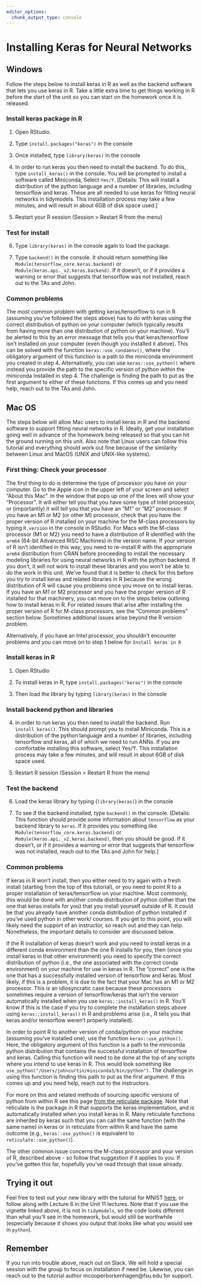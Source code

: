 ```yaml
---
editor_options: 
  chunk_output_type: console
---
```


# Installing Keras for Neural Networks { .unnumbered}

## Windows


Follow the steps below to install keras in R as well as the backend software that lets you use keras in R. Take a little extra time to get things working in R before the start of the unit so you can start on the homework once it is released.

### Install keras package in R

1. Open RStudio.

2. Type `install.packages("keras")` in the console

3. Once installed, type `library(keras)` in the console

4. In order to run keras you then need to install the backend. To do this, type `install_keras()` in the console. You will be prompted to install a software called Miniconda, Select `Yes/Y`.  [Details: This will install a distribution of the python language and a number of libraries, including tensorflow and keras. These are all needed to use keras for fitting neural networks in tidymodels. This installation process may take a few minutes, and will result in about 6GB of disk space used.]

5. Restart your R session (Session > Restart R from the menu)

### Test for install

6. Type `library(keras)` in the console again to load the package.

7. Type `backend()` in the console. It should return something like `Module(tensorflow_core.keras.backend)` or `Module(keras.api._v2.keras.backend)`. If it doesn't, or if it provides a warning or error that suggests that tensorflow was not installed, reach out to the TAs and John.

### Common problems

The most common problem with getting keras/tensorflow to run in R (assuming you've followed the steps above) has to do with keras using the correct distribution of python on your computer (which typically results from having more than one distribution of python on your machine). You'll be alerted to this by an error message that tells you that keras/tensorflow isn't installed on your computer (even though you installed it above). This can be solved with the function `keras::use_condaenv()`, where the obligatory argument of this function is a path to the miniconda environment you created in step 4. Alternatively, you can use `keras::use_python()` where instead you provide the path to the specific version of python _within_ the miniconda installed in step 4. The challenge is finding the path to put as the first argument to either of these functions. If this comes up and you need help, reach out to the TAs and John.



## Mac OS

The steps below will allow Mac users to install keras in R and the backend software to support fitting neural networks in R. Ideally, get your installation going well in advance of the homework being released so that you can hit the ground running on this unit. Also note that Linux users can follow this tutorial and everything should work out fine because of the similarity between Linux and MacOS (UNIX and UNIX-like systems).

### First thing: Check your processor

The first thing to do is determine the type of processor you have on your computer. Go to the Apple icon in the upper left of your screen and select "About this Mac". In the window that pops up one of the lines will show your "Processor". It will either tell you that you have some type of Intel processor, or (importantly) it will tell you that you have an "M1" or "M2" processor. If you have an M1 or M2 (or other M) processor, check that you have the proper version of R installed on your machine for the M-class processors by typing `R.version` in the console in RStudio. For Macs with the M-class processor (M1 or M2) you need to have a distribution of R identified with the `arm64` (64-bit Advanced RISC Machines) in the version name. If your version of R isn't identified in this way, you need to re-install R with the appropriate `arm64` distribution from CRAN before proceeding to install the necessary modeling libraries for using neural networks in R with the python backend. If you don't, it will not work to install these libraries and you won't be able to do the work in this unit. We've found that it is better to check for this before you try to install keras and related libraries in R because the wrong distribution of R will cause you problems once you move on to install keras. If you have an M1 or M2 processor and you have the proper version of R installed for that machinery, you can move on to the steps below outlining how to install keras in R. For related issues that arise after installing the proper version of R for M-class processors, see the "Common problems" section below. Sometimes additional issues arise beyond the R version problem.

Alternatively, if you have an Intel processor, you shouldn't encounter problems and you can move on to step 1 below for `Install keras in R`


### Install keras in R
1. Open RStudio

2. To install keras in R, type `install.packages("keras")` in the console

3. Then load the library by typing `library(keras)` in the console

### Install backend python and libraries
4. In order to run keras you then need to install the backend. Run `install_keras()`. This should prompt you to install Miniconda. This is a distribution of the python language and a number of libraries, including tensorflow and keras, all of which we need to run ANNs. If you are comfortable installing this software, select Yes/Y. This installation process may take a few minutes, and will result in about 6GB of disk space used.

5. Restart R session (Session > Restart R from the menu)

### Test the backend
6. Load the keras library by typing (`library(keras)`) in the console

7. To see if the backend installed, type `backend()` in the console.   [Details: This function should provide some information about `tensorflow` as your backend library to `keras`. If it provides you something like `Module(tensorflow_core.keras.backend)` or `Module(keras.api._v2.keras.backend)`, then you should be good. If it doesn't, or if it provides a warning or error that suggests that tensorflow was not installed, reach out to the TAs and John for help.]

### Common problems
If keras in R won't install, then you either need to try again with a fresh install (starting from the top of this tutorial), or you need to point R to a proper installation of keras/tensorflow on your machine. Most commonly, this would be done with another conda distribution of python (other than the one that keras installs for you) that you install yourself outside of R. It could be that you already have another conda distribution of python installed if you've used python in other work/ courses. If you get to this point, you will likely need the support of an instructor, so reach out and they can help. Nonetheless, the important details to consider are discussed below.

If the R installation of keras doesn't work and you need to install keras in a different conda environment than the one R installs for you, then (once you install keras in that other environment) you need to specify the correct distribution of python (i.e., the one associated with the correct conda environment) on your machine for use in keras in R. The "correct" one is the one that has a successfully installed version of tensorflow and keras. Most likely, if this is a problem, it is due to the fact that your Mac has an M1 or M2 processor. This is an idiosyncratic case because these processors sometimes require a version of tensorflow/keras that isn't the version automatically installed when you use `keras::install_keras()` in R. You'll know if this is the case if you try to complete the installation steps above using `keras::install_keras()` in R and problems arise (i.e., R tells you that keras and/or tensorflow weren't properly installed).

In order to point R to another version of conda/python on your machine (assuming you've installed one), use the function `keras::use_python()`. Here, the obligatory argument of this function is a path to the miniconda python distribution that contains the successful installation of tensorflow and keras. Calling this function will need to be done at the top of any scripts where you intend to use keras in R. This would look something like `use_python("/Users/johncurtin/miniconda3/bin/python")`. The challenge in using this function is finding this path to put as the first argument. If this comes up and you need help, reach out to the instructors.

For more on this and related methods of sourcing specific versions of python from within R see this page [from the reticulate package](https://rstudio.github.io/reticulate/articles/versions.html). Note that reticulate is the package in R that supports the keras implementation, and is automatically installed when you install keras in R. Many reticulate functions are inherited by keras such that you can call the same function (with the same name) in keras or in reticulate from within R and have the same outcome (e.g., `keras::use_python()` is equivalent to `reticulate::use_python()`).

The other common issue concerns the M-class processor and your version of R, described above - so follow that suggestion if it applies to you. If you've gotten this far, hopefully you've read through that issue already.

## Trying it out
Feel free to test out your new library with the tutorial for MNIST [here](https://cran.r-project.org/web/packages/keras/vignettes/index.html), or follow along with Lecture 6 in the Unit 11 lectures. Note that if you use the vignette linked above, it is not in `tidymodels`, so the code looks different than what you'll see in the homework, but would still be worthwhile (especially because it shows you output that looks like what you would see in `python`).

## Remember
If you run into trouble above, reach out on Slack. We will hold a special session with the group to focus on installation if need be. Likewise, you can reach out to the tutorial author mcooperborkenhagen@fsu.edu for support.
